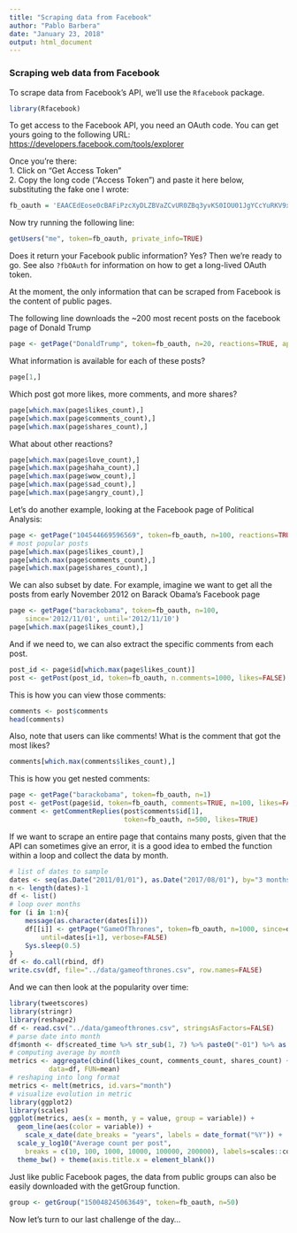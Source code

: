 ```yaml
---
title: "Scraping data from Facebook"
author: "Pablo Barbera"
date: "January 23, 2018"
output: html_document
---
```


### Scraping web data from Facebook

To scrape data from Facebook's API, we'll use the `Rfacebook` package.

```r
library(Rfacebook)
```

To get access to the Facebook API, you need an OAuth code. You can get yours going to the following URL: [https://developers.facebook.com/tools/explorer](https://developers.facebook.com/tools/explorer)

Once you're there:  
1. Click on "Get Access Token"  
2. Copy the long code ("Access Token") and paste it here below, substituting the fake one I wrote:

```r
fb_oauth = 'EAACEdEose0cBAFiPzcXyDLZBVaZCvUR0ZBq3yvKS0IOU01JgYCcYuRKV9xT33pTYZAZCtbdZCEMZAihqlZBGCexN5o7g2ZCgl72cLbJQzrR8ZCFZC8DPaUW5ZCCwHoxsZCRa9IhptCY2P0i3TJwBZC8yN979Mr41gfSF3CeejrRHNxiu6aPuWBcpOfBvp65ASclJ2CjFsZD'
```

Now try running the following line:
```r
getUsers("me", token=fb_oauth, private_info=TRUE)
```

Does it return your Facebook public information? Yes? Then we're ready to go. See also `?fbOAuth` for information on how to get a long-lived OAuth token.

At the moment, the only information that can be scraped from Facebook is the content of public pages. 

The following line downloads the ~200 most recent posts on the facebook page of Donald Trump
```r
page <- getPage("DonaldTrump", token=fb_oauth, n=20, reactions=TRUE, api="v2.9") 
```

What information is available for each of these posts?
```r
page[1,]
```

Which post got more likes, more comments, and more shares?
```r
page[which.max(page$likes_count),]
page[which.max(page$comments_count),]
page[which.max(page$shares_count),]
```

What about other reactions?
```r
page[which.max(page$love_count),]
page[which.max(page$haha_count),]
page[which.max(page$wow_count),]
page[which.max(page$sad_count),]
page[which.max(page$angry_count),]
```


Let's do another example, looking at the Facebook page of Political Analysis:

```r
page <- getPage("104544669596569", token=fb_oauth, n=100, reactions=TRUE, api="v2.9") 
# most popular posts
page[which.max(page$likes_count),]
page[which.max(page$comments_count),]
page[which.max(page$shares_count),]

```

We can also subset by date. For example, imagine we want to get all the posts from early November 2012 on Barack Obama's Facebook page

```r
page <- getPage("barackobama", token=fb_oauth, n=100,
	since='2012/11/01', until='2012/11/10')
page[which.max(page$likes_count),]

```

And if we need to, we can also extract the specific comments from each post.

```r
post_id <- page$id[which.max(page$likes_count)]
post <- getPost(post_id, token=fb_oauth, n.comments=1000, likes=FALSE)
```

This is how you can view those comments:
```r
comments <- post$comments
head(comments)
```

Also, note that users can like comments! What is the comment that got the most likes?
```r
comments[which.max(comments$likes_count),]
```

This is how you get nested comments:

```r
page <- getPage("barackobama", token=fb_oauth, n=1)
post <- getPost(page$id, token=fb_oauth, comments=TRUE, n=100, likes=FALSE)
comment <- getCommentReplies(post$comments$id[1],
                             token=fb_oauth, n=500, likes=TRUE)
```

If we want to scrape an entire page that contains many posts, given that the API can sometimes give an error, it is a good idea to embed the function within a loop and collect the data by month.

```r
# list of dates to sample
dates <- seq(as.Date("2011/01/01"), as.Date("2017/08/01"), by="3 months")
n <- length(dates)-1
df <- list()
# loop over months
for (i in 1:n){
    message(as.character(dates[i]))
    df[[i]] <- getPage("GameOfThrones", token=fb_oauth, n=1000, since=dates[i],
    	until=dates[i+1], verbose=FALSE)
    Sys.sleep(0.5)
}
df <- do.call(rbind, df)
write.csv(df, file="../data/gameofthrones.csv", row.names=FALSE)
```

And we can then look at the popularity over time:

```r
library(tweetscores)
library(stringr)
library(reshape2)
df <- read.csv("../data/gameofthrones.csv", stringsAsFactors=FALSE)
# parse date into month
df$month <- df$created_time %>% str_sub(1, 7) %>% paste0("-01") %>% as.Date()
# computing average by month
metrics <- aggregate(cbind(likes_count, comments_count, shares_count) ~ month,
          data=df, FUN=mean)
# reshaping into long format
metrics <- melt(metrics, id.vars="month")
# visualize evolution in metric
library(ggplot2)
library(scales)
ggplot(metrics, aes(x = month, y = value, group = variable)) + 
  geom_line(aes(color = variable)) + 
    scale_x_date(date_breaks = "years", labels = date_format("%Y")) + 
  scale_y_log10("Average count per post", 
    breaks = c(10, 100, 1000, 10000, 100000, 200000), labels=scales::comma) + 
  theme_bw() + theme(axis.title.x = element_blank())

```

Just like public Facebook pages, the data from public groups can also be easily downloaded with the getGroup function.

```r
group <- getGroup("150048245063649", token=fb_oauth, n=50)

```

Now let's turn to our last challenge of the day...


